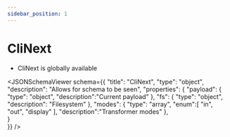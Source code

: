 ```yaml
---
sidebar_position: 1
---
```



# CliNext

- CliNext is globally available


<JSONSchemaViewer schema={{
    	"title": "CliNext",
    	"type": "object",
        "description": "Allows for schema to be seen",
    	"properties": {
    		"payload": {
    			"type": "object",
                "description":"Current payload"
    		},
            "fs": {
    			"type": "object",
                "description": "Filesystem"
    		},
    		"modes": {
    			"type": "array",
                "enum":[
                    "in",
                    "out",
                    "display"
                ],
                "description":"Transformer modes"
    		},                        
    	}    	
    }} />